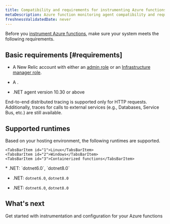 ```yaml
---
title: Compatibility and requirements for instrumenting Azure functions 
metaDescription: Azure function monitoring agent compatibility and requirements.
freshnessValidatedDate: never
---
```


Before you [instrument Azure functions](/docs/serverless-function-monitoring/aws-lambda-monitoring/instrument-lambda-function/configure-serverless-aws-monitoring), make sure your system meets the following requirements.

## Basic requirements [#requirements]


* A New Relic account with either an [admin role](/docs/accounts/original-accounts-billing/original-users-roles/users-roles-original-user-model/#roles) or an [Infrastructure manager role](/docs/accounts/original-accounts-billing/original-users-roles/users-roles-original-user-model#add-on).

* A <InlinePopover type="userKey" />.

* .NET agent version 10.30 or above


<Callout variant="tip" title="NOTE">

End-to-end distributed tracing is supported only for HTTP requests. Additionally, traces for calls to external services (e.g., Databases, Service Bus, etc.) are still available.
</Callout>





## Supported runtimes

Based on your hosting environment, the following runtimes are supported.

<Tabs>
  <TabsBar>

    <TabsBarItem id="1">Linux</TabsBarItem>
    <TabsBarItem id="2">Windows</TabsBarItem>
    <TabsBarItem id="3">Containerized functions</TabsBarItem>

  </TabsBar>
  <TabsPages>
  

<TabsPageItem id="1">
* .NET: `dotnet6.0`, `dotnet8.0`

</TabsPageItem>


<TabsPageItem id="2">

* .NET: `dotnet6.0`, `dotnet8.0` 

</TabsPageItem>

<TabsPageItem id="3">

* .NET: `dotnet6.0`, `dotnet8.0`
</TabsPageItem>

</TabsPages>

</Tabs>

## What's next

<DocTiles>
  <DocTile title="Install and configure Azure functions monitoring" path="/docs/serverless-function-monitoring/azure-function-monitoring/install-serverless-azure-monitoring" >Get started with instrumentation and configuration for your Azure functions</DocTile>
  
</DocTiles>




